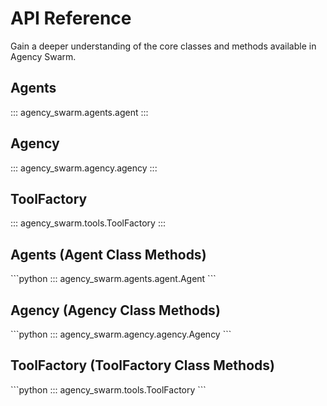 # API Reference

Gain a deeper understanding of the core classes and methods available in Agency Swarm.

## Agents

<Frame caption="Agent Class Documentation">
::: agency_swarm.agents.agent
:::
</Frame>

## Agency

<Frame caption="Agency Class Documentation">
::: agency_swarm.agency.agency
:::
</Frame>

## ToolFactory

<Frame caption="ToolFactory Class Documentation">
::: agency_swarm.tools.ToolFactory
:::
</Frame> 

## Agents (Agent Class Methods)

<Frame caption="Agent Class Methods Documentation">
```python
::: agency_swarm.agents.agent.Agent
```
</Frame>

## Agency (Agency Class Methods)

<Frame caption="Agency Class Methods Documentation">
```python
::: agency_swarm.agency.agency.Agency
```
</Frame>

## ToolFactory (ToolFactory Class Methods)

<Frame caption="ToolFactory Class Methods Documentation">
```python
::: agency_swarm.tools.ToolFactory
```
</Frame>
